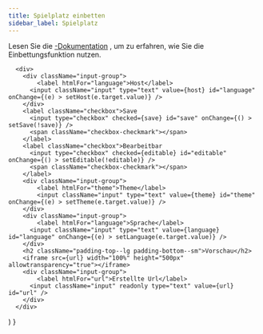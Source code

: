```yaml
---
title: Spielplatz einbetten
sidebar_label: Spielplatz
---
```


Lesen Sie die [-Dokumentation](intro) , um zu erfahren, wie Sie die Einbettungsfunktion nutzen.


      <div>
        <div className="input-group">
            <label htmlFor="language">Host</label>
          <input className="input" type="text" value={host} id="language" onChange={(e) > setHost(e.target.value)} />
        </div>
        <label className="checkbox">Save
          <input type="checkbox" checked={save} id="save" onChange={() > setSave(!save)} />
          <span className="checkbox-checkmark"></span>
        </label>
        <label className="checkbox">Bearbeitbar
          <input type="checkbox" checked={editable} id="editable" onChange={() > setEditable(!editable)} />
          <span className="checkbox-checkmark"></span>
        </label>
        <div className="input-group">
            <label htmlFor="theme">Theme</label>
            <input className="input" type="text" value={theme} id="theme" onChange={(e) > setTheme(e.target.value)} />
        </div>
        <div className="input-group">
            <label htmlFor="language">Sprache</label>
          <input className="input" type="text" value={language} id="language" onChange={(e) > setLanguage(e.target.value)} />
        </div>
        <h2 className="padding-top--lg padding-bottom--sm">Vorschau</h2>
        <iframe src={url} width="100%" height="500px" allowtransparency="true"></iframe>
        <div className="input-group">
            <label htmlFor="url">Erstellte Url</label>
          <input className="input" readonly type="text" value={url} id="url" />
        </div>
      </div>
  ) }

<EmbedPlayground />
